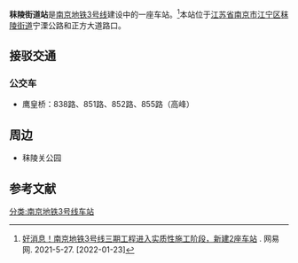 {{Station Infobox
|name=秣陵街道站
|engname=MOLINGJIEDAO
|Line       =[[南京地铁3号线|南京地铁3号线]]（建设中）
|Linecolor1 = {{南京地铁线路色|3}}
|colour = {{colorbox|{{南京地铁线路色|3}}|border=none}} 翠绿色（[[南京地铁3号线|3号线]]）
|Platform   = 
|Exit       = 
|Time       =
|Time First =
|Time Last  =
}}
'''秣陵街道站'''是[[南京地铁3号线|南京地铁3号线]]建设中的一座车站。<ref>[https://www.163.com/dy/article/GAVSF5CE0517LNG0.html 好消息！南京地铁3号线三期工程进入实质性施工阶段，新建2座车站] {{Wayback|url=https://www.163.com/dy/article/GAVSF5CE0517LNG0.html |date=20220123155111 }}. 网易网. 2021-5-27. [2022-01-23]</ref>本站位于[[江苏省|江苏省]][[南京市|南京市]][[江宁区|江宁区]][[秣陵街道|秣陵街道]]宁溧公路和正方大道路口。

==接驳交通==
===公交车===
* 鹰皇桥：838路、851路、852路、855路（高峰）

==周边==
* 秣陵关公园
{{start rail box|<!-- 注释出：[[File:Nanjing_metro_logo.svg|20px]] --> [[南京地铁|南京地铁]]}}
{{s-inop|[[和风路站|和风路]]|往[[林场站_(南京地铁)|林场]]方向}}
{{s-line|[[南京地铁3号线|3号线]]（在建）||{{南京地铁线路色|3}}}}
{{s-inop|终点站}}
{{end box}}
==参考文献==
{{reflist}}

{{南京地铁3号线}}

[[分类:南京地铁3号线车站|分类:南京地铁3号线车站]]